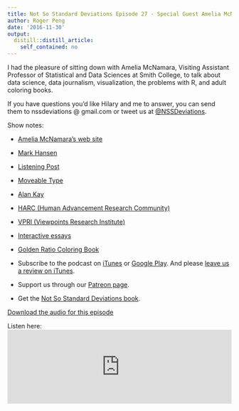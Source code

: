 ```yaml
---
title: Not So Standard Deviations Episode 27 - Special Guest Amelia McNamara
author: Roger Peng
date: '2016-11-30'
output:
  distill::distill_article:
    self_contained: no
---
```



I had the pleasure of sitting down with Amelia McNamara, Visiting Assistant Professor of Statistical and Data Sciences at Smith College, to talk about data science, data journalism, visualization, the problems with R, and adult coloring books.

If you have questions you’d like Hilary and me to answer, you can send them to nssdeviations @ gmail.com or tweet us at [@NSSDeviations](https://twitter.com/nssdeviations).

Show notes:

* [Amelia McNamara’s web site](http://www.science.smith.edu/~amcnamara/index.html)

* [Mark Hansen](http://datascience.columbia.edu/mark-hansen)

* [Listening Post](https://www.youtube.com/watch?v=dD36IajCz6A)

* [Moveable Type](http://www.nytimes.com/video/arts/1194817116105/moveable-type.html)

* [Alan Kay](https://en.wikipedia.org/wiki/Alan_Kay)

* [HARC (Human Advancement Research Community)](https://harc.ycr.org/)

* [VPRI (Viewpoints Research Institute)](http://www.vpri.org/index.html)

* [Interactive essays](https://www.youtube.com/watch?v=hps9r7JZQP8)

* [Golden Ratio Coloring Book](https://rafaelaraujoart.com/products/golden-ratio-coloring-book)

* Subscribe to the podcast on [iTunes](https://itunes.apple.com/us/podcast/not-so-standard-deviations/id1040614570) or  [Google Play](https://play.google.com/music/listen?u=0#/ps/Izfnbx6tlruojkfrvhjfdj3nmna). And please [leave us a review on iTunes](https://itunes.apple.com/us/podcast/not-so-standard-deviations/id1040614570).

* Support us through our [Patreon page](https://www.patreon.com/NSSDeviations?ty=h).

* Get the [Not So Standard Deviations book](https://leanpub.com/conversationsondatascience/).


[Download the audio for this episode](https://soundcloud.com/nssd-podcast/episode-27-special-guest-amelia-mcnamara)

Listen here:
<iframe width="100%" height="166" scrolling="no" frameborder="no" src="https://w.soundcloud.com/player/?url=https%3A//api.soundcloud.com/tracks/295593774&amp;color=ff5500&amp;auto_play=false&amp;hide_related=false&amp;show_comments=true&amp;show_user=true&amp;show_reposts=false"></iframe>
